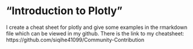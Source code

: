 # "Introduction to Plotly"

I create a cheat sheet for plotly and give some examples in the rmarkdown file which can be viewed in my github. There is the link to my cheatsheet: \
https://github.com/siqihe41099/Community-Contribution



